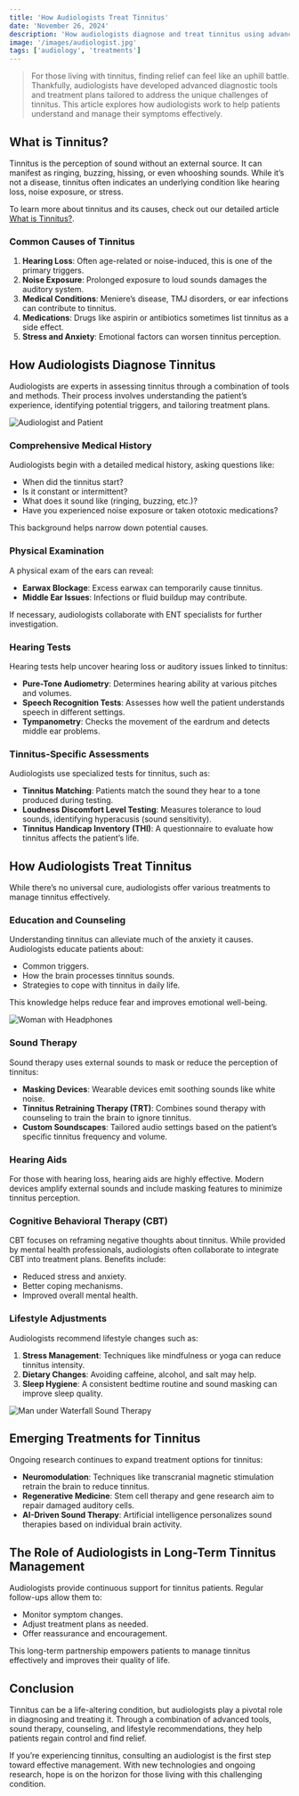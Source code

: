 ```yaml
---
title: 'How Audiologists Treat Tinnitus'
date: 'November 26, 2024'
description: 'How audiologists diagnose and treat tinnitus using advanced tools and therapies. Latest techniques to manage and reduce it.'
image: '/images/audiologist.jpg'
tags: ['audiology', 'treatments']
---
```


<Blockquote>
  For those living with tinnitus, finding relief can feel like an uphill battle.
  Thankfully, audiologists have developed advanced diagnostic tools and
  treatment plans tailored to address the unique challenges of tinnitus. This
  article explores how audiologists work to help patients understand and manage
  their symptoms effectively.
</Blockquote>

## <Highlighter>What is Tinnitus?</Highlighter>

Tinnitus is the perception of sound without an external source. It can manifest as ringing, buzzing, hissing, or even whooshing sounds. While it’s not a disease, tinnitus often indicates an underlying condition like hearing loss, noise exposure, or stress.

To learn more about tinnitus and its causes, check out our detailed article [What is Tinnitus?](/blog/what-is-tinnitus).

### Common Causes of Tinnitus

1. **Hearing Loss**: Often age-related or noise-induced, this is one of the primary triggers.
2. **Noise Exposure**: Prolonged exposure to loud sounds damages the auditory system.
3. **Medical Conditions**: Meniere’s disease, TMJ disorders, or ear infections can contribute to tinnitus.
4. **Medications**: Drugs like aspirin or antibiotics sometimes list tinnitus as a side effect.
5. **Stress and Anxiety**: Emotional factors can worsen tinnitus perception.

<AdComponent />

## <Highlighter>How Audiologists Diagnose Tinnitus</Highlighter>

Audiologists are experts in assessing tinnitus through a combination of tools and methods. Their process involves understanding the patient’s experience, identifying potential triggers, and tailoring treatment plans.

<Image src="/images/audiologist.jpg" alt="Audiologist and Patient" />

### Comprehensive Medical History

Audiologists begin with a detailed medical history, asking questions like:

- When did the tinnitus start?
- Is it constant or intermittent?
- What does it sound like (ringing, buzzing, etc.)?
- Have you experienced noise exposure or taken ototoxic medications?

This background helps narrow down potential causes.

### Physical Examination

A physical exam of the ears can reveal:

- **Earwax Blockage**: Excess earwax can temporarily cause tinnitus.
- **Middle Ear Issues**: Infections or fluid buildup may contribute.

If necessary, audiologists collaborate with ENT specialists for further investigation.

### Hearing Tests

Hearing tests help uncover hearing loss or auditory issues linked to tinnitus:

- **Pure-Tone Audiometry**: Determines hearing ability at various pitches and volumes.
- **Speech Recognition Tests**: Assesses how well the patient understands speech in different settings.
- **Tympanometry**: Checks the movement of the eardrum and detects middle ear problems.

### Tinnitus-Specific Assessments

Audiologists use specialized tests for tinnitus, such as:

- **Tinnitus Matching**: Patients match the sound they hear to a tone produced during testing.
- **Loudness Discomfort Level Testing**: Measures tolerance to loud sounds, identifying hyperacusis (sound sensitivity).
- **Tinnitus Handicap Inventory (THI)**: A questionnaire to evaluate how tinnitus affects the patient’s life.

## <Highlighter>How Audiologists Treat Tinnitus</Highlighter>

While there’s no universal cure, audiologists offer various treatments to manage tinnitus effectively.

### Education and Counseling

Understanding tinnitus can alleviate much of the anxiety it causes. Audiologists educate patients about:

- Common triggers.
- How the brain processes tinnitus sounds.
- Strategies to cope with tinnitus in daily life.

This knowledge helps reduce fear and improves emotional well-being.

<Image src="/images/headphones.jpg" alt="Woman with Headphones" />

### Sound Therapy

Sound therapy uses external sounds to mask or reduce the perception of tinnitus:

- **Masking Devices**: Wearable devices emit soothing sounds like white noise.
- **Tinnitus Retraining Therapy (TRT)**: Combines sound therapy with counseling to train the brain to ignore tinnitus.
- **Custom Soundscapes**: Tailored audio settings based on the patient’s specific tinnitus frequency and volume.

### Hearing Aids

For those with hearing loss, hearing aids are highly effective. Modern devices amplify external sounds and include masking features to minimize tinnitus perception.

<AdComponent />

### Cognitive Behavioral Therapy (CBT)

CBT focuses on reframing negative thoughts about tinnitus. While provided by mental health professionals, audiologists often collaborate to integrate CBT into treatment plans. Benefits include:

- Reduced stress and anxiety.
- Better coping mechanisms.
- Improved overall mental health.

### Lifestyle Adjustments

Audiologists recommend lifestyle changes such as:

1. **Stress Management**: Techniques like mindfulness or yoga can reduce tinnitus intensity.
2. **Dietary Changes**: Avoiding caffeine, alcohol, and salt may help.
3. **Sleep Hygiene**: A consistent bedtime routine and sound masking can improve sleep quality.

<Image
  src="/images/waterfall-man.jpg"
  alt="Man under Waterfall Sound Therapy"
/>

## <Highlighter>Emerging Treatments for Tinnitus</Highlighter>

Ongoing research continues to expand treatment options for tinnitus:

- **Neuromodulation**: Techniques like transcranial magnetic stimulation retrain the brain to reduce tinnitus.
- **Regenerative Medicine**: Stem cell therapy and gene research aim to repair damaged auditory cells.
- **AI-Driven Sound Therapy**: Artificial intelligence personalizes sound therapies based on individual brain activity.

## <Highlighter>The Role of Audiologists in Long-Term Tinnitus Management</Highlighter>

Audiologists provide continuous support for tinnitus patients. Regular follow-ups allow them to:

- Monitor symptom changes.
- Adjust treatment plans as needed.
- Offer reassurance and encouragement.

This long-term partnership empowers patients to manage tinnitus effectively and improves their quality of life.

<AdComponent />

## <Highlighter>Conclusion</Highlighter>

Tinnitus can be a life-altering condition, but audiologists play a pivotal role in diagnosing and treating it. Through a combination of advanced tools, sound therapy, counseling, and lifestyle recommendations, they help patients regain control and find relief.

If you’re experiencing tinnitus, consulting an audiologist is the first step toward effective management. With new technologies and ongoing research, hope is on the horizon for those living with this challenging condition.
